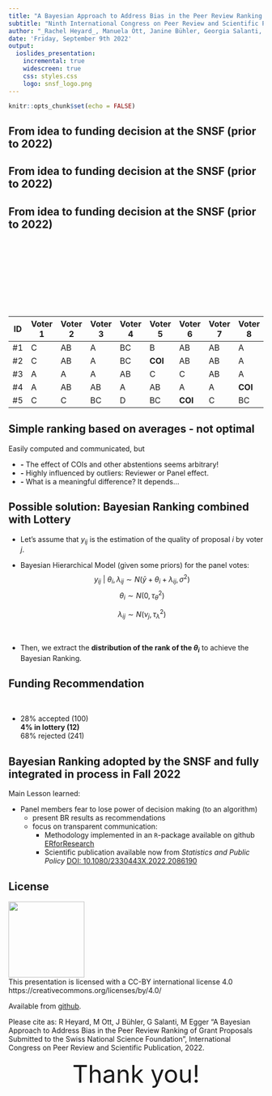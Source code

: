 ```yaml
---
title: "A Bayesian Approach to Address Bias in the Peer Review Ranking of Grant Proposals Submitted to the Swiss National Science Foundation"
subtitle: "Ninth International Congress on Peer Review and Scientific Publication, Chicago"
author: "_Rachel Heyard_, Manuela Ott, Janine Bühler, Georgia Salanti, Matthias Egger"
date: 'Friday, September 9th 2022'
output: 
  ioslides_presentation: 
    incremental: true
    widescreen: true
    css: styles.css
    logo: snsf_logo.png
---
```

```r
knitr::opts_chunk$set(echo = FALSE)
```

## From idea to funding decision at the SNSF (prior to 2022) {data-background="drawings/BR drawings1.png"}
## From idea to funding decision at the SNSF (prior to 2022) {data-background="drawings/BR drawings2.png"}
##   {data-background="drawings/BR drawings4.png"}
##   {data-background="drawings/BR drawings5.png"}
##   {data-background="drawings/BR drawings6.png"}

## From idea to funding decision at the SNSF (prior to 2022){.smaller data-background="drawings/BR drawings1.png"}

<br><br><br><br><br><br><br><br>

**ID** | **Voter 1** | **Voter 2** |  **Voter 3** | **Voter 4** | **Voter 5** | **Voter 6** | **Voter 7** | **Voter 8** | **Voter 9** | **Voter 10** | **Voter 11** | **Average**
--| -- | -- |-- | -- |-- | -- |-- | -- |-- | -- |-- | --
\#1 | C | AB | A | BC | B | AB | AB | A | AB | AB| B | 4.55 
\#2 | C | AB | A | BC | **COI** | AB | AB | A | AB | AB | B | 4.6
\#3 | A | A | A | AB | C | C | AB | A | A | C | A |4.73
\#4 | A | AB | AB | A | AB | A | A | **COI** | **COI** | **COI** | A | 5.63
\#5 | C | C | BC | D | BC | **COI** | C | BC | **COI** | C | BC | 2.33

## Simple ranking based on averages - not optimal

Easily computed and communicated, but 

* **-** The effect of COIs and other abstentions seems arbitrary!  
* **-** Highly influenced by outliers: Reviewer or Panel effect.  
* **-** What is a meaningful difference? It depends…


## Possible solution: Bayesian Ranking combined with Lottery


- Let's assume that  $y_{ij}$ is the estimation of the quality of proposal $i$ by voter $j$.

- Bayesian Hierarchical Model (given some priors) for the panel votes:
$$y_{ij} \ | \ \theta_i, \lambda_{ij} \sim  N(\bar{y} + \theta_i + \lambda_{ij}, \sigma^2)$$
  $$\theta_i  \sim  N(0, \tau^2_{\theta})$$
  
  $$\lambda_{ij}  \sim  N(\nu_j, \tau^2_{\lambda})$$
  
  
<br> 

- Then, we extract the **distribution of the rank of the $\theta_i$** to achieve the Bayesian Ranking.


## Funding Recommendation {.smaller data-background="Figure_br.png"}
<br>

- 28% accepted (100)  
 **4% in lottery (12)**  
 68% rejected (241)  


## Bayesian Ranking adopted by the SNSF and fully integrated in process in Fall 2022

Main Lesson learned: 

- Panel members fear to lose power of decision making (to an algorithm)
    - present BR results as recommendations
    - focus on transparent communication:
      - Methodology implemented in an `R`-package available on github 
        [ERforResearch](https://github.com/snsf-data/ERforResearch)
      - Scientific publication available now from _Statistics and Public Policy_
       [DOI: 10.1080/2330443X.2022.2086190](https://www.tandfonline.com/doi/full/10.1080/2330443X.2022.2086190)

## License{.smaller}

![](by.png){height=150px}  
This presentation is licensed with a CC-BY international license 4.0 https://creativecommons.org/licenses/by/4.0/

Available from [github](rachelhey.github.io/talks/BR_chicago).

Please cite as: R Heyard, M Ott, J Bühler, G Salanti, M Egger "A Bayesian Approach to Address Bias in the Peer Review Ranking of Grant Proposals Submitted to the Swiss National Science Foundation", International Congress on Peer Review and Scientific Publication, 2022.


<center>
<font size="10">Thank you!</font>
</center>






